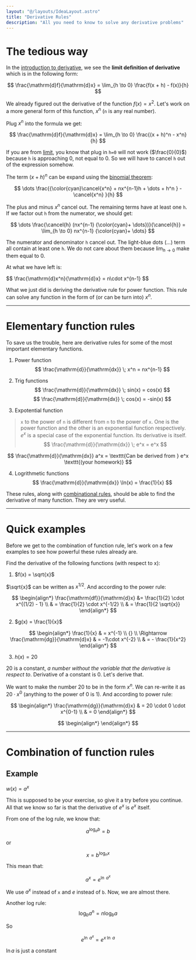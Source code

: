 ```yaml
---
layout: "@/layouts/IdeaLayout.astro"
title: "Derivative Rules"
description: "All you need to know to solve any derivative problems"
---
```


# The tedious way 

In the [introduction to derivative](/ideas/math/derivative), we see the **limit definition of derivative** which is in the following form:

$$
\frac{\mathrm{d}f}{\mathrm{d}x} = \lim_{h \to 0} \frac{f(x + h) - f(x)}{h}
$$

We already figured out the derivative of the function $f(x) = x^2$. Let's work on a more general form of this function, $x^n$ (`n` is any real number).

Plug $x^n$ into the formula we get:

$$
\frac{\mathrm{d}f}{\mathrm{d}x} = \lim_{h \to 0} \frac{(x + h)^n - x^n}{h}
$$

If you are from [limit](/ideas/math/limit), you know that plug in `h=0` will not work ($\frac{0}{0}$) because `h` is approaching 0, not equal to 0. So we will have to cancel `h` out of the expression somehow.

The term $(x + h)^n$ can be expand using the [binomial theorem](/ideas/math/binomial-expansion):

$$
\dots \frac{{\color{cyan}\cancel{x^n} + nx^{n-1}h + \dots + h^n } - \cancel{x^n} }{h}
$$

The plus and minus $x^n$ cancel out. The remaining terms have at least one `h`. If we factor out `h` from the numerator, we should get:

$$
\dots \frac{\cancel{h} (nx^{n-1} {\color{cyan}+ \dots})}{\cancel{h}} = \lim_{h \to 0} nx^{n-1} {\color{cyan}+ \dots}
$$

The numerator and denominator `h` cancel out. The light-blue dots (...) term all contain at least one `h`. We do not care about them because $\lim_{h \to 0}$ make them equal to 0.

At what we have left is:

<span class="sd-color text-xl p-2">
$$
\frac{\mathrm{d}x^n}{\mathrm{d}x} = n\cdot x^{n-1}
$$
</span>

What we just did is deriving the derivative rule for power function. This rule can solve any function in the form of (or can be turn into) $x^n$.

---

# Elementary function rules

To save us the trouble, here are derivative rules for some of the most important elementary functions.

1. Power function
$$
\frac{\mathrm{d}}{\mathrm{dx}} \; x^n = nx^{n-1}
$$

2. Trig functions
$$
\frac{\mathrm{d}}{\mathrm{dx}} \; sin(x) = cos(x)
$$
$$
\frac{\mathrm{d}}{\mathrm{dx}} \; cos(x) = -sin(x)
$$

3. Expotential function

> `x` to the power of `n` is different from `n` to the power of `x`. One is the power function and the other is an exponential function respectively. $e^x$ is a special case of the exponential function. Its derivative is itself.
$$
\frac{\mathrm{d}}{\mathrm{dx}} \; e^x = e^x
$$

$$
\frac{\mathrm{d}}{\mathrm{dx}} a^x = \texttt{Can be derived from } e^x \texttt{(your homework)}
$$

4. Logrithmetic functions 
$$
\frac{\mathrm{d}}{\mathrm{dx}} \ln(x) = \frac{1}{x}
$$

These rules, along with [combinational rules](#section-3), should be able to find the derivative of many function. They are very useful.

---

# Quick examples

Before we get to the combination of function rule, let's work on a few examples to see how powerful these rules already are.

Find the derivative of the following functions (with respect to x):

1. $f(x) = \sqrt{x}$

$\sqrt{x}$ can be written as $x^{1/2}$. And according to the power rule:

$$
\begin{align*}
\frac{\mathrm{df}}{\mathrm{d}x} &= \frac{1}{2} \cdot x^{(1/2) - 1} \\
& = \frac{1}{2} \cdot x^{-1/2} \\
& = \frac{1}{2 \sqrt{x}}
\end{align*}
$$

2. $g(x) = \frac{1}{x}$

$$
\begin{align*}
\frac{1}{x} & = x^{-1} \\
{} \\
\Rightarrow \frac{\mathrm{dg}}{\mathrm{d}x} & = -1\cdot x^{-2} \\
& = - \frac{1}{x^2}
\end{align*}
$$

3. $h(x) = 20$

20 is a constant, _a number without the variable that the derivative is respect to_. Derivative of a constant is 0. Let's derive that. 

We want to make the number 20 to be in the form $x^n$. We can re-write it as $20 \cdot x^0$ (anything to the power of 0 is 1). And according to power rule:

$$
\begin{align*}
\frac{\mathrm{dg}}{\mathrm{d}x} & = 20 \cdot 0 \cdot x^{0-1} \\
& = 0
\end{align*}
$$

$$
\begin{align*}
\end{align*}
$$

---

# Combination of function rules

## Example
$w(x) = a^x$

This is supposed to be your exercise, so give it a try before you continue. All that we know so far is that the derivative of $e^x$ is $e^x$ itself. 

From one of the log rule, we know that:

$$
a^{\log_ab} = b
$$

or 

$$
x = b^{\log_nx}
$$

This mean that:

$$
a^x = e^{\ln \; a^x}
$$

We use $a^x$ instead of `x` and $e$ instead of `b`. Now, we are almost there. 

Another log rule:
$$
\log_b{a^n} = n \log_ba
$$

So

$$
e^{\ln \; a^x} = e^{x \; \ln \; a}
$$

$\ln a$ is just a constant

